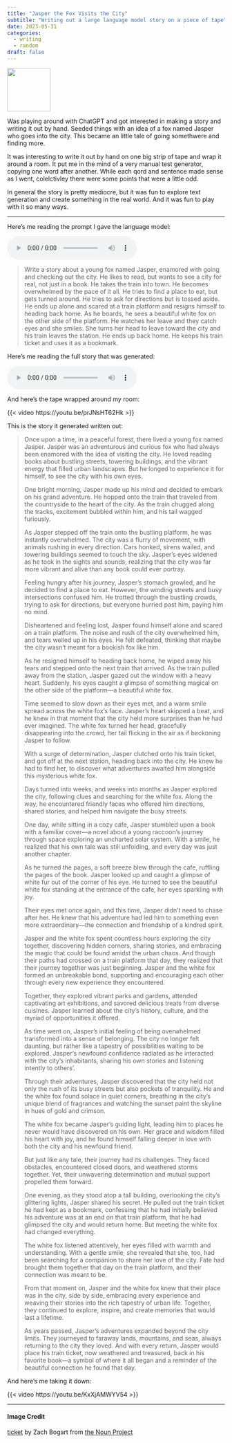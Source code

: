 ```yaml
---
title: "Jasper the Fox Visits the City"
subtitle: "Writing out a large language model story on a piece of tape"
date: 2023-05-31
categories:
  - writing
  - random
draft: false
---
```


![](19 - ticket.svg){fig-align="center" width="100"}

Was playing around with ChatGPT and got interested in making a story and writing it out by hand. Seeded things with an idea of a fox named Jasper who goes into the city. This became an little tale of going somethwere and finding more.

It was interesting to write it out by hand on one big strip of tape and wrap it around a room. It put me in the mind of a very manual test generator, copying one word after another. While each qord and sentence made sense as I went, colelctivley there were some points that were a little odd.

In general the story is pretty mediocre, but it was fun to explore text generation and create something in the real world. And it was fun to play with it so many ways.

---

Here's me reading the prompt I gave the language model:

<audio controls>
  <source src="Jasper prompt.m4a" type="audio/mpeg">
  <p>
    Download <a href="Jasper prompt.m4a">MP3</a>
  </p>
 </audio>
 
>Write a story about a young fox named Jasper, enamored with going and checking out the city. He likes to read, but wants to see a city for real, not just in a book. He takes the train into town.  He becomes  overwhelmed by the pace of it all. He tries to find a place to eat, but gets turned around. He tries to ask for directions but is tossed aside. He ends up alone and scared at a train platform and resigns himself to heading back home. As he boards, he sees a beautiful white fox on the other side of the platform. He watches her leave and they catch eyes and she smiles. She turns her head to leave toward the city and his train leaves the station. He ends up back home. He keeps his train ticket and uses it as a bookmark. 

Here's me reading the full story that was generated:

<audio controls>
  <source src="jasper_fox.m4a" type="audio/mpeg" />
  <p>
    Download <a href="jasper_fox.m4a">MP3</a>
  </p>
</audio>

And here's the tape wrapped around my room:

{{< video https://youtu.be/prJNsHT62Hk >}}

This is the story it generated written out:

> Once upon a time, in a peaceful forest, there lived a young fox named Jasper. Jasper was an adventurous and curious fox who had always been enamored with the idea of visiting the city. He loved reading books about bustling streets, towering buildings, and the vibrant energy that filled urban landscapes. But he longed to experience it for himself, to see the city with his own eyes.
>
> One bright morning, Jasper made up his mind and decided to embark on his grand adventure. He hopped onto the train that traveled from the countryside to the heart of the city. As the train chugged along the tracks, excitement bubbled within him, and his tail wagged furiously.
>
> As Jasper stepped off the train onto the bustling platform, he was instantly overwhelmed. The city was a flurry of movement, with animals rushing in every direction. Cars honked, sirens wailed, and towering buildings seemed to touch the sky. Jasper's eyes widened as he took in the sights and sounds, realizing that the city was far more vibrant and alive than any book could ever portray.
> 
> Feeling hungry after his journey, Jasper's stomach growled, and he decided to find a place to eat. However, the winding streets and busy intersections confused him. He trotted through the bustling crowds, trying to ask for directions, but everyone hurried past him, paying him no mind.
> 
> Disheartened and feeling lost, Jasper found himself alone and scared on a train platform. The noise and rush of the city overwhelmed him, and tears welled up in his eyes. He felt defeated, thinking that maybe the city wasn't meant for a bookish fox like him.
> 
> As he resigned himself to heading back home, he wiped away his tears and stepped onto the next train that arrived. As the train pulled away from the station, Jasper gazed out the window with a heavy heart. Suddenly, his eyes caught a glimpse of something magical on the other side of the platform—a beautiful white fox.
> 
> Time seemed to slow down as their eyes met, and a warm smile spread across the white fox's face. Jasper's heart skipped a beat, and he knew in that moment that the city held more surprises than he had ever imagined. The white fox turned her head, gracefully disappearing into the crowd, her tail flicking in the air as if beckoning Jasper to follow.
> 
> With a surge of determination, Jasper clutched onto his train ticket, and got off at the next station, heading back into the city. He knew he had to find her, to discover what adventures awaited him alongside this mysterious white fox.
> 
> Days turned into weeks, and weeks into months as Jasper explored the city, following clues and searching for the white fox. Along the way, he encountered friendly faces who offered him directions, shared stories, and helped him navigate the busy streets.
> 
> One day, while sitting in a cozy cafe, Jasper stumbled upon a book with a familiar cover—a novel about a young raccoon’s journey through space exploring an uncharted solar system. With a smile, he realized that his own tale was still unfolding, and every day was just another chapter.
> 
> As he turned the pages, a soft breeze blew through the cafe, ruffling the pages of the book. Jasper looked up and caught a glimpse of white fur out of the corner of his eye. He turned to see the beautiful white fox standing at the entrance of the cafe, her eyes sparkling with joy.
> 
> Their eyes met once again, and this time, Jasper didn't need to chase after her. He knew that his adventure had led him to something even more extraordinary—the connection and friendship of a kindred spirit.
> 
> Jasper and the white fox spent countless hours exploring the city together, discovering hidden corners, sharing stories, and embracing the magic that could be found amidst the urban chaos. And though their paths had crossed on a train platform that day, they realized that their journey together was just beginning. Jasper and the white fox formed an unbreakable bond, supporting and encouraging each other through every new experience they encountered.
> 
> Together, they explored vibrant parks and gardens, attended captivating art exhibitions, and savored delicious treats from diverse cuisines. Jasper learned about the city's history, culture, and the myriad of opportunities it offered.
> 
> As time went on, Jasper's initial feeling of being overwhelmed transformed into a sense of belonging. The city no longer felt daunting, but rather like a tapestry of possibilities waiting to be explored. Jasper's newfound confidence radiated as he interacted with the city's inhabitants, sharing his own stories and listening intently to others'.
> 
> Through their adventures, Jasper discovered that the city held not only the rush of its busy streets but also pockets of tranquility. He and the white fox found solace in quiet corners, breathing in the city's unique blend of fragrances and watching the sunset paint the skyline in hues of gold and crimson.
> 
> The white fox became Jasper's guiding light, leading him to places he never would have discovered on his own. Her grace and wisdom filled his heart with joy, and he found himself falling deeper in love with both the city and his newfound friend.
> 
> But just like any tale, their journey had its challenges. They faced obstacles, encountered closed doors, and weathered storms together. Yet, their unwavering determination and mutual support propelled them forward.
> 
> One evening, as they stood atop a tall building, overlooking the city's glittering lights, Jasper shared his secret. He pulled out the train ticket he had kept as a bookmark, confessing that he had initially believed his adventure was at an end on that train platform, that he had glimpsed the city and would return home. But meeting the white fox had changed everything.
> 
> The white fox listened attentively, her eyes filled with warmth and understanding. With a gentle smile, she revealed that she, too, had been searching for a companion to share her love of the city. Fate had brought them together that day on the train platform, and their connection was meant to be.
> 
> From that moment on, Jasper and the white fox knew that their place was in the city, side by side, embracing every experience and weaving their stories into the rich tapestry of urban life. Together, they continued to explore, inspire, and create memories that would last a lifetime.
> 
> As years passed, Jasper's adventures expanded beyond the city limits. They journeyed to faraway lands, mountains, and seas, always returning to the city they loved. And with every return, Jasper would place his train ticket, now weathered and treasured, back in his favorite book—a symbol of where it all began and a reminder of the beautiful connection he found that day.

And here's me taking it down:

{{< video https://youtu.be/KxXjAMWYV54 >}}

---
#### Image Credit

[ticket](https://thenounproject.com/icon/ticket-5178881/) by Zach Bogart from [the Noun Project](https://thenounproject.com/zachbogart)